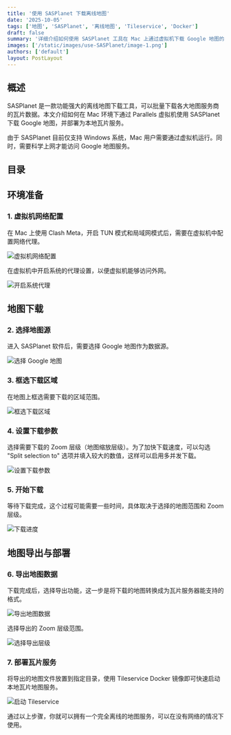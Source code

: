 ```yaml
---
title: '使用 SASPlanet 下载离线地图'
date: '2025-10-05'
tags: ['地图', 'SASPlanet', '离线地图', 'Tileservice', 'Docker']
draft: false
summary: '详细介绍如何使用 SASPlanet 工具在 Mac 上通过虚拟机下载 Google 地图的离线瓦片，并部署为本地地图服务。'
images: ['/static/images/use-SASPlanet/image-1.png']
authors: ['default']
layout: PostLayout
---
```


## 概述

SASPlanet 是一款功能强大的离线地图下载工具，可以批量下载各大地图服务商的瓦片数据。本文介绍如何在 Mac 环境下通过 Parallels 虚拟机使用 SASPlanet 下载 Google 地图，并部署为本地瓦片服务。

由于 SASPlanet 目前仅支持 Windows 系统，Mac 用户需要通过虚拟机运行。同时，需要科学上网才能访问 Google 地图服务。

## 目录

## 环境准备

### 1. 虚拟机网络配置

在 Mac 上使用 Clash Meta，开启 TUN 模式和局域网模式后，需要在虚拟机中配置网络代理。

![虚拟机网络配置](/static/images/use-SASPlanet/image-1.png)

在虚拟机中开启系统的代理设置，以便虚拟机能够访问外网。

![开启系统代理](/static/images/use-SASPlanet/image-2.png)

## 地图下载

### 2. 选择地图源

进入 SASPlanet 软件后，需要选择 Google 地图作为数据源。

![选择 Google 地图](/static/images/use-SASPlanet/image-3.png)

### 3. 框选下载区域

在地图上框选需要下载的区域范围。

![框选下载区域](/static/images/use-SASPlanet/image-4.jpg)

### 4. 设置下载参数

选择需要下载的 Zoom 层级（地图缩放层级）。为了加快下载速度，可以勾选 "Split selection to" 选项并填入较大的数值，这样可以启用多并发下载。

![设置下载参数](/static/images/use-SASPlanet/image-5.png)

### 5. 开始下载

等待下载完成，这个过程可能需要一些时间，具体取决于选择的地图范围和 Zoom 层级。

![下载进度](/static/images/use-SASPlanet/image-6.jpg)

## 地图导出与部署

### 6. 导出地图数据

下载完成后，选择导出功能，这一步是将下载的地图转换成为瓦片服务器能支持的格式。

![导出地图数据](/static/images/use-SASPlanet/image-7.png)

选择导出的 Zoom 层级范围。

![选择导出层级](/static/images/use-SASPlanet/image-8.jpg)

### 7. 部署瓦片服务

将导出的地图文件放置到指定目录，使用 Tileservice Docker 镜像即可快速启动本地瓦片地图服务。

![启动 Tileservice](/static/images/use-SASPlanet/image-9.png)

通过以上步骤，你就可以拥有一个完全离线的地图服务，可以在没有网络的情况下使用。
